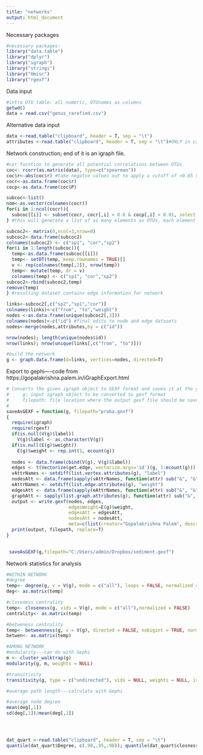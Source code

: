 ```yaml
---
title: "networks"
output: html_document
---
```

Necessary packages
```r
#necessary packages:
library("data.table")
library("dplyr")
library("igraph")
library("stringi")
library("Hmisc")
library("rgexf")
```

Data input
```r
#intro OTU table: all numeric, OTUnames as columns
getwd() 
data = read.csv("genus_rarefied.csv")
```

Alternative data input
```r
data <-read.table("clipboard", header = T, sep = "\t")
attributes <-read.table("clipboard", header = T, sep = "\t")#ONLY in case need to copy/paste dataset in
```

Network construction; end of it is an igraph file.
```r
#cor fucntion to generate all potential correlations between OTUs
coc<- rcorr(as.matrix(data), type=c("spearman")) 
coc$r<-abs(coc$r) #take negatve values out to apply a cutoff of >0.65 Spearman rank correlation
cocr<-as.data.frame(coc$r)
cocp<-as.data.frame(coc$P)

subcoc<-list()
nom<-as.vector(colnames(cocr))
for(i in 1:ncol(cocr)){
  subcoc[[i]] <- subset(cocr, cocr[,i] > 0.6 & cocp[,i] < 0.01, select = c(nom[[i]]))
} #this will generate a list of as many elements as OTUs, each element contains a vector with only OTU correlations above the predetermined cutoff (r=0.6 and p-value 0.5 here)

subcoc2<- matrix(0,ncol=3,nrow=0)
subcoc2<-data.frame(subcoc2)
colnames(subcoc2) <- c("sp1", "cor","sp2")
for(i in 1:length(subcoc)){
  temp<-as.data.frame(subcoc[[i]])
  temp<- setDT(temp, keep.rownames = TRUE)[]
  v <- rep(colnames(temp[,2]), nrow(temp))  
  temp<- mutate(temp, dr = v)
  colnames(temp) <- c("sp1", "cor","sp2")
subcoc2<-rbind(subcoc2,temp)
remove(temp)
} #resulting dataset contains edge information for network

links<-subcoc2[,c("sp2","sp1","cor")]
colnames(links)<-c("from", "to","weight")
nodes <-as.data.frame(unique(subcoc2[,3]))
colnames(nodes)<-c("id") #final edits to node and edge datasets
nodes<-merge(nodes,attributes,by = c("id"))

nrow(nodes); length(unique(nodes$id))
nrow(links); nrow(unique(links[,c("from", "to")]))

#build the network
g <- graph.data.frame(d=links, vertices=nodes, directed=T) 

```

Export to gephi----code from https://gopalakrishna.palem.in/iGraphExport.html
```r
# Converts the given igraph object to GEXF format and saves it at the given filepath location
#     g: input igraph object to be converted to gexf format
#     filepath: file location where the output gexf file should be saved
#
saveAsGEXF = function(g, filepath="proba.gexf")
{
  require(igraph)
  require(rgexf)
  if(is.null(V(g)$label))
    V(g)$label <- as.character(V(g))
  if(is.null(E(g)$weight))
    E(g)$weight <- rep.int(1, ecount(g))
  
  nodes <- data.frame(cbind(V(g), V(g)$label))
  edges <- t(Vectorize(get.edge, vectorize.args='id')(g, 1:ecount(g)))
  vAttrNames <- setdiff(list.vertex.attributes(g), "label") 
  nodesAtt <- data.frame(sapply(vAttrNames, function(attr) sub("&", "&",get.vertex.attribute(g, attr))))
  eAttrNames <- setdiff(list.edge.attributes(g), "weight") 
  edgesAtt <- data.frame(sapply(eAttrNames, function(attr) sub("&", "&",get.edge.attribute(g, attr))))
  graphAtt <- sapply(list.graph.attributes(g), function(attr) sub("&", "&",get.graph.attribute(g, attr)))
  output <- write.gexf(nodes, edges, 
                       edgesWeight=E(g)$weight,
                       edgesAtt = edgesAtt,
                       nodesAtt = nodesAtt,
                       meta=c(list(creator="Gopalakrishna Palem", description="igraph -> gexf converted file", keywords="igraph, gexf, R, rgexf"), graphAtt))
  print(output, filepath, replace=T)
}
   

 saveAsGEXF(g,filepath="C:/Users/admin/Dropbox/sediment.gexf")


```

Network statistics for analysis
```r
#WITHIN NETWORK
#degree
temp<- degree(g, v = V(g), mode = c("all"), loops = FALSE, normalized = FALSE)
deg<- as.matrix(temp)

#closeness centrality
temp<- closeness(g, vids = V(g), mode = c("all"),normalized = FALSE)
centrality<- as.matrix(temp)

#betweness centrality
temp<- betweenness(g, v = V(g), directed = FALSE, nobigint = TRUE, normalized = FALSE)
betwen<- as.matrix(temp)

#AMONG NETWORK
#modularity---can do with Gephi
m <- cluster_walktrap(g)
modularity(g, m, weights = NULL)

#transitivity
transitivity(g, type = c("undirected"), vids = NULL, weights = NULL, isolates = c("NaN", "zero"))

#average path length---calculate with Gephi

#average node degree
mean(deg[,1])
sd(deg[,1])/mean(deg[,1])




dat_quart <-read.table("clipboard", header = T, sep = "\t")
quantile(dat_quart$Degree, c(.90,.95,.98)); quantile(dat_quart$closnesscentrality, c(.90,.95,.98)) ;quantile(dat_quart$betweenesscentrality, c(.90,.95,.98))  


```